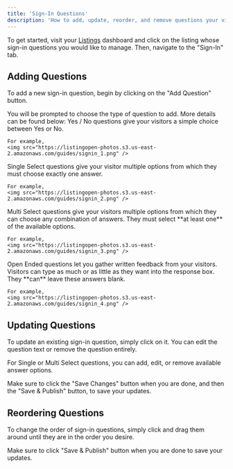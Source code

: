 ```yaml
---
title: 'Sign-In Questions'
description: 'How to add, update, reorder, and remove questions your visitors answer when they sign in to your open house.'
---
```


To get started, visit your [Listings](https://listingopen.com/listings) dashboard and click on the listing whose sign-in questions you would like to manage. Then, navigate to the "Sign-In" tab.

## Adding Questions

To add a new sign-in question, begin by clicking on the "Add Question" button.

You will be prompted to choose the type of question to add. More details can be found below:
<AccordionGroup>
  <Accordion title="Yes / No">
    Yes / No questions give your visitors a simple choice between Yes or No.

    For example,
    <img src="https://listingopen-photos.s3.us-east-2.amazonaws.com/guides/signin_1.png" />
  </Accordion>
  <Accordion title="Single Select">
    Single Select questions give your visitor multiple options from which they must choose exactly one answer.

    For example,
    <img src="https://listingopen-photos.s3.us-east-2.amazonaws.com/guides/signin_2.png" />
  </Accordion>
  <Accordion title="Multi Select">
    Multi Select questions give your visitors multiple options from which they can choose any combination of answers. They must select **at least one** of the available options.

    For example,
    <img src="https://listingopen-photos.s3.us-east-2.amazonaws.com/guides/signin_3.png" />
  </Accordion>
  <Accordion title="Open Ended">
    Open Ended questions let you gather written feedback from your visitors. Visitors can type as much or as little as they want into the response box. They **can** leave these answers blank.

    For example,
    <img src="https://listingopen-photos.s3.us-east-2.amazonaws.com/guides/signin_4.png" />
  </Accordion>
</AccordionGroup>

## Updating Questions

To update an existing sign-in question, simply click on it. You can edit the question text or remove the question entirely.

For Single or Multi Select questions, you can add, edit, or remove available answer options.

Make sure to click the "Save Changes" button when you are done, and then the "Save & Publish" button, to save your updates.

## Reordering Questions

To change the order of sign-in questions, simply click and drag them around until they are in the order you desire.

Make sure to click "Save & Publish" button when you are done to save your updates.
